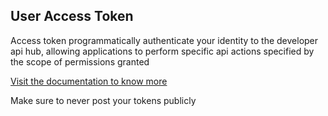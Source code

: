 
## User Access Token

Access token programmatically authenticate your identity to the developer api hub,
allowing applications to perform specific api actions specified by the scope of permissions granted

[Visit the documentation to know more]('https://hushh.gitbook.io/hushh-docs')


<Callout type="warning" emoji="⚠️">
 Make sure to never post your tokens publicly
</Callout>



